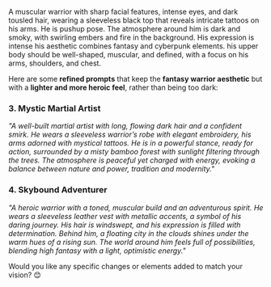 A muscular warrior with sharp facial features, intense eyes, and dark tousled hair, 
wearing a sleeveless black top that reveals intricate tattoos on his arms. He is pushup pose. 
The atmosphere around him is dark and smoky, with swirling embers and fire in the background. 
His expression is intense his aesthetic combines fantasy and cyberpunk elements.
his upper body should be well-shaped, muscular, and defined, with a focus on his arms, shoulders, and chest.


Here are some **refined prompts** that keep the **fantasy warrior aesthetic** but with a **lighter and more heroic feel**, rather than being too dark:  

### **3. Mystic Martial Artist**  
*"A well-built martial artist with long, flowing dark hair and a confident smirk. He wears a sleeveless warrior’s robe with elegant embroidery, his arms adorned with mystical tattoos. He is in a powerful stance, ready for action, surrounded by a misty bamboo forest with sunlight filtering through the trees. The atmosphere is peaceful yet charged with energy, evoking a balance between nature and power, tradition and modernity."*  

### **4. Skybound Adventurer**  
*"A heroic warrior with a toned, muscular build and an adventurous spirit. He wears a sleeveless leather vest with metallic accents, a symbol of his daring journey. His hair is windswept, and his expression is filled with determination. Behind him, a floating city in the clouds shines under the warm hues of a rising sun. The world around him feels full of possibilities, blending high fantasy with a light, optimistic energy."*  

Would you like any specific changes or elements added to match your vision? 😊